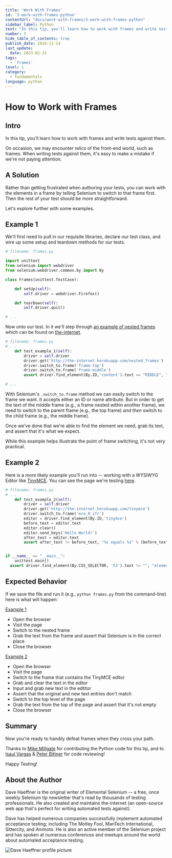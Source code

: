 ```yaml
---
title: 'Work With Frames'
id: '3-work-with-frames-python'
contentUrl: "docs/work-with-frames/3-work-with-frames-python"
sidebar_label: Python
text: "In this tip, you'll learn how to work with frames and write tests against them. On occasion, we may encounter relics of the front-end world, such as frames."
number: 3
hide_table_of_contents: true
publish_date: 2016-11-14
last_update:
  date: 2023-02-22
tags:
  - 'frames'
level: 1
category:
  - fundamentals
language: python
---
```


# How to Work with Frames

## Intro

In this tip, you'll learn how to work with frames and write tests against them.

On occasion, we may encounter relics of the front-end world, such as frames. When writing tests against them, it's easy to make a mistake if we're not paying attention.

## A Solution

Rather than getting frustrated when authoring your tests, you can work with the elements in a frame by telling Selenium to switch to that frame first. Then the rest of your test should be more straightforward.

Let's explore further with some examples.

## Example 1

We'll first need to pull in our requisite libraries, declare our test class, and wire up some setup and teardown methods for our tests.

```python
# filename: frames.py

import unittest
from selenium import webdriver
from selenium.webdriver.common.by import By

class Frames(unittest.TestCase):

    def setUp(self):
        self.driver = webdriver.Firefox()

    def tearDown(self):
        self.driver.quit()

# ...
```

Now onto our test. In it we'll step through [an example of nested frames](http://the-internet.herokuapp.com/nested_frames) which can be found on [the-internet](https://github.com/tourdedave/the-internet).

```python
# filename: frames.py
# ...
    def test_example_1(self):
        driver = self.driver
        driver.get('http://the-internet.herokuapp.com/nested_frames')
        driver.switch_to.frame('frame-top')
        driver.switch_to.frame('frame-middle')
        assert driver.find_element(By.ID,'content').text == "MIDDLE", "content should be MIDDLE"

# ...
```

With Selenium's `.switch_to.frame` method we can easily switch to the frame we want. It accepts either an ID or name attribute. But in order to get the text of the middle frame (e.g., a frame nested within another frame), we need to switch to the parent frame (e.g., the top frame) _and then_ switch to the child frame (e.g., the middle frame).

Once we've done that we're able to find the element we need, grab its text, and assert that it's what we expect.

While this example helps illustrate the point of frame switching, it's not very practical.

## Example 2

Here is a more likely example you'll run into -- working with a WYSIWYG Editor like [TinyMCE](http://www.tinymce.com/). You can see the page we're testing [here](http://the-internet.herokuapp.com/tinymce).

```python
# filename: frames.py
# ...
    def test_example_2(self):
        driver = self.driver
        driver.get('http://the-internet.herokuapp.com/tinymce')
        driver.switch_to.frame('mce_0_ifr')
        editor = driver.find_element(By.ID,'tinymce')
        before_text = editor.text
        editor.clear()
        editor.send_keys('Hello World!')
        after_text = editor.text
        assert after_text != before_text, "%s equals %s" % (before_text, after_text)


if __name__ == "__main__":
    unittest.main()
  assert driver.find_element(By.CSS_SELECTOR, 'h3').text != "", "element should not be empty"
```

## Expected Behavior

If we save the file and run it (e.g., `python frames.py` from the command-line) here is what will happen:

<u>Example 1</u>

+ Open the browser
+ Visit the page
+ Switch to the nested frame
+ Grab the text from the frame and assert that Selenium is in the correct place
+ Close the browser

<u>Example 2</u>

+ Open the browser
+ Visit the page
+ Switch to the frame that contains the TinyMCE editor
+ Grab and clear the text in the editor
+ Input and grab new text in the edtitor
+ Assert that the original and new text entries don't match
+ Switch to the top level of the page
+ Grab the text from the top of the page and assert that it's not empty
+ Close the browser

## Summary

Now you're ready to handily defeat frames when they cross your path.

Thanks to [Mike Millgate](https://github.com/trabulmonkee) for contributing the Python code for this tip, and to [Isaul Vargas](https://github.com/Dude-X) & [Peter Bittner](https://github.com/bittner) for code reviewing!

Happy Testing!

## About the Author

Dave Haeffner is the original writer of Elemental Selenium -- a free, once weekly Selenium tip newsletter that's read by thousands of testing professionals. He also created and maintains the-internet (an open-source web app that's perfect for writing automated tests against).

Dave has helped numerous companies successfully implement automated acceptance testing; including The Motley Fool, ManTech International, Sittercity, and Animoto. He is also an active member of the Selenium project and has spoken at numerous conferences and meetups around the world about automated acceptance testing.

![Dave Haeffner profile picture](/img/authors/dave-haeffner.jpeg#author-img 'a title')
